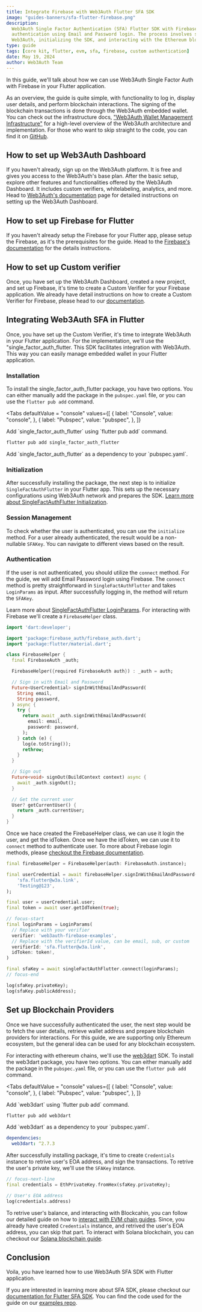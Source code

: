 ```yaml
---
title: Integrate Firebase with Web3Auth Flutter SFA SDK
image: "guides-banners/sfa-flutter-firebase.png"
description:
  Web3Auth Single Factor Authentication (SFA) Flutter SDK with Firebase enables secure blockchain
  authentication using Email and Password login. The process involves setting up Firebase and
  Web3Auth, initializing the SDK, and interacting with the Ethereum blockchain.
type: guide
tags: [core kit, flutter, evm, sfa, firebase, custom authentication]
date: May 19, 2024
author: Web3Auth Team
---
```




<SEO
  title="Integrate Firebase with Web3Auth Flutter SFA SDK"
  description="Learn how to use Web3Auth Single Factor Auth with Firebase in your Flutter Application."
  image="https://web3auth.io/docs/guides-banners/sfa-flutter-firebase.png"
  slug="/guides/sfa-flutter-firebase"
/>

In this guide, we'll talk about how we can use Web3Auth Single Factor Auth with Firebase in your
Flutter application.

As an overview, the guide is quite simple, with functionality to log in, display user details, and
perform blockchain interactions. The signing of the blockchain transactions is done through the
Web3Auth embedded wallet. You can check out the infrastructure docs,
["Web3Auth Wallet Management Infrastructure"](/docs/infrastructure) for a high-level overview of the
Web3Auth architecture and implementation. For those who want to skip straight to the code, you can
find it on
[GitHub](https://github.com/Web3Auth/web3auth-core-kit-examples/tree/main/single-factor-auth-flutter/sfa-flutter-quick-start).

## How to set up Web3Auth Dashboard

If you haven't already, sign up on the Web3Auth platform. It is free and gives you access to the
Web3Auth's base plan. After the basic setup, explore other features and functionalities offered by
the Web3Auth Dashboard. It includes custom verifiers, whitelabeling, analytics, and more. Head to
[Web3Auth's documentation](/docs/dashboard-setup) page for detailed instructions on setting up the
Web3Auth Dashboard.

## How to set up Firebase for Flutter

If you haven't already setup the Firebase for your Flutter app, please setup the Firebase, as it's
the prerequisites for the guide. Head to the
[Firebase's documentation](https://firebase.google.com/docs/flutter/setup) for the details
instructions.

## How to set up Custom verifier

Once, you have set up the Web3Auth Dashboard, created a new project, and set up Firebase, it's time
to create a Custom Verifier for your Firebase application. We already have detail instructions on
how to create a Custom Verifier for Firebase, please head to our
[documentation](https://web3auth.io/docs/auth-provider-setup/authentication-service-providers/firebase-service-provider).

## Integrating Web3Auth SFA in Flutter

Once, you have set up the Custom Verifier, it's time to integrate Web3Auth in your Flutter
application. For the implementation, we'll use the "single_factor_auth_flutter. This SDK facilitates
integration with Web3Auth. This way you can easily manage embedded wallet in your Flutter
application.

### Installation

To install the single_factor_auth_flutter package, you have two options. You can either manually add
the package in the `pubspec.yaml` file, or you can use the `flutter pub add` command.

<Tabs defaultValue = "console"
  values={[
    { label: "Console", value: "console", },
    { label: "Pubspec", value: "pubspec", },
  ]}
>

<TabItem value="console">
Add `single_factor_auth_flutter` using `flutter pub add` command.

```sh
flutter pub add single_factor_auth_flutter
```

</TabItem>

<TabItem value="pubspec">
Add `single_factor_auth_flutter` as a dependency to your `pubspec.yaml`.

<Pubspec />

</TabItem>
</Tabs>

### Initialization

After successfully installing the package, the next step is to initialize `SingleFactAuthFlutter` in
your Flutter app. This sets up the necessary configurations using Web3Auth network and prepares the
SDK. [Learn more about SingleFactAuthFlutter Initialization](/docs/sdk/sfa/sfa-flutter/initialize).

<Initialization />

### Session Management

To check whether the user is authenticated, you can use the `initialize` method. For a user already
authenticated, the result would be a non-nullable `SFAKey`. You can navigate to different views
based on the result.

<SessionManagement />

### Authentication

If the user is not authenticated, you should utilize the `connect` method. For the guide, we will
add Email Password login using Firebase. The `connect` method is pretty straightforward in
`SingleFactAuthFlutter` and takes `LoginParams` as input. After successfully logging in, the method
will return the `SFAKey`.

Learn more about [SingleFactAuthFlutter LoginParams](/docs/sdk/sfa/sfa-flutter/usage#parameters).
For interacting with Firebase we'll create a `FirebaseHelper` class.

```dart
import 'dart:developer';

import 'package:firebase_auth/firebase_auth.dart';
import 'package:flutter/material.dart';

class FirebaseHelper {
  final FirebaseAuth _auth;

  FirebaseHelper({required FirebaseAuth auth}) : _auth = auth;

  // Sign in with Email and Password
  Future<UserCredential> signInWithEmailAndPassword(
    String email,
    String password,
  ) async {
    try {
      return await _auth.signInWithEmailAndPassword(
        email: email,
        password: password,
      );
    } catch (e) {
      log(e.toString());
      rethrow;
    }
  }

  // Sign out
  Future<void> signOut(BuildContext context) async {
    await _auth.signOut();
  }

  // Get the current user
  User? getCurrentUser() {
    return _auth.currentUser;
  }
}
```

Once we hace created the FirebaseHelper class, we can use it login the user, and get the idToken.
Once we have the idToken, we can use it to `connect` method to authenticate user. To more about
Firebase login methods, please
[checkout the Firebase documentation](https://firebase.google.com/docs/auth/flutter/start).

```dart
final firebaseHelper = FirebaseHelper(auth: FirebaseAuth.instance);

final userCredential = await firebaseHelper.signInWithEmailAndPassword(
    'sfa.flutter@w3a.link',
    'Testing@123',
);

final user = userCredential.user;
final token = await user.getIdToken(true);

// focus-start
final loginParams = LoginParams(
  // Replace with your verifier
  verifier: 'web3auth-firebase-examples',
  // Replace with the verifierId value, can be email, sub, or custom
  verifierId: 'sfa.flutter@w3a.link',
  idToken: token!,
)

final sfaKey = await singleFactAuthFlutter.connect(loginParams);
// focus-end

log(sfaKey.privateKey);
log(sfaKey.publicAddress);
```

## Set up Blockchain Providers

Once we have successfully authenticated the user, the next step would be to fetch the user details,
retrieve wallet address and prepare blockchain providers for interactions. For this guide, we are
supporting only Ethereum ecosystem, but the general idea can be used for any blockchain ecosystem.

For interacting with ethereum chains, we'll use the [web3dart](https://pub.dev/packages/web3dart)
SDK. To install the web3dart package, you have two options. You can either manually add the package
in the `pubspec.yaml` file, or you can use the `flutter pub add` command.

<Tabs defaultValue = "console"
  values={[
    { label: "Console", value: "console", },
    { label: "Pubspec", value: "pubspec", },
  ]}
>

<TabItem value="console">
Add `web3dart` using `flutter pub add` command.

```sh
flutter pub add web3dart
```

</TabItem>

<TabItem value="pubspec">
Add `web3dart` as a dependency to your `pubspec.yaml`.

```yaml
dependencies:
  web3dart: ^2.7.3
```

</TabItem>
</Tabs>

After successfully installing package, it's time to create `Credentials` instance to retrive user's
EOA address, and sign the transactions. To retrive the user's private key, we'll use the `SFAKey`
instance.

```dart
// focus-next-line
final credentials = EthPrivateKey.fromHex(sfaKey.privateKey);

// User's EOA address
log(credentials.address)
```

To retrive user's balance, and interacting with Blockcahin, you can follow our detailed guide on how
to [interact with EVM chain guides](/docs/connect-blockchain/evm/ethereum/flutter#get-balance).
Since, you already have created `Credentials` instance, and retrived the user's EOA address, you can
skip that part. To interact with Solana blockchain, you can checkout our
[Solana blockchain guide](/docs/connect-blockchain/solana/flutter).

## Conclusion

Voila, you have learned how to use Web3Auth SFA SDK with Flutter application.

If you are interested in learning more about SFA SDK, please checkout our
[documentation for Flutter SFA SDK](/docs/sdk/sfa/sfa-flutter/). You can find the code used for the
guide on our
[examples repo](https://github.com/Web3Auth/web3auth-core-kit-examples/tree/main/single-factor-auth-flutter/sfa_flutter_quick_start).
